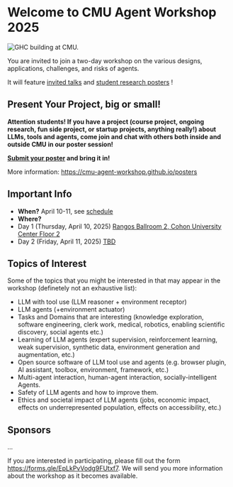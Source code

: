 

# Welcome to CMU Agent Workshop 2025

<Image src={cover} alt="GHC building at CMU."/>
 
You are invited to join a two-day workshop on the various designs, applications, challenges, and risks of agents.

It will feature [invited talks](/speakers) and [student research posters](/posters) !

## Present Your Project, big or small!
**Attention students! If you have a project (course project, ongoing research, fun side project, or startup projects, anything really!) about LLMs, tools and agents, come join and chat with others both inside and outside CMU in our poster session!** 

**[Submit your poster](https://forms.gle/sWgMhXrjX4cnoiGA8) and bring it in!**

More information: https://cmu-agent-workshop.github.io/posters

## Important Info
- __When?__ April 10-11, see [schedule](/schedule)
- __Where?__ 
- Day 1 (Thursday, April 10, 2025) [Rangos Ballroom 2, Cohon University Center Floor 2](https://www.cmu.edu/cohon-university-center/images/floor-plans/CUC_2.pdf) 
- Day 2 (Friday, April 11, 2025) [TBD](https://www.cmu.edu/cohon-university-center/images/floor-plans/CUC_1.pdf)


## Topics of Interest
Some of the topics that you might be interested in that may appear in the workshop (definetely not an exhaustive list):

- LLM with tool use (LLM reasoner + environment receptor)
- LLM agents (+environment actuator)
- Tasks and Domains that are interesting (knowledge exploration, software engineering, clerk work, medical, robotics, enabling scientific discovery, social agents etc.)
- Learning of LLM agents (expert supervision, reinforcement learning, weak supervision, synthetic data, environment generation and augmentation, etc.)
- Open source software of LLM tool use and agents (e.g. browser plugin, AI assistant, toolbox, environment, framework, etc.)
- Multi-agent interaction, human-agent interaction, socially-intelligent Agents.
- Safety of LLM agents and how to improve them.
- Ethics and societal impact of LLM agents (jobs, economic impact, effects on underrepresented population, effects on accessibility, etc.)

## Sponsors
...


If you are interested in participating, please fill out the form https://forms.gle/EpLkPvVodg9FUtxf7. We will send you more information about the workshop as it becomes available.
